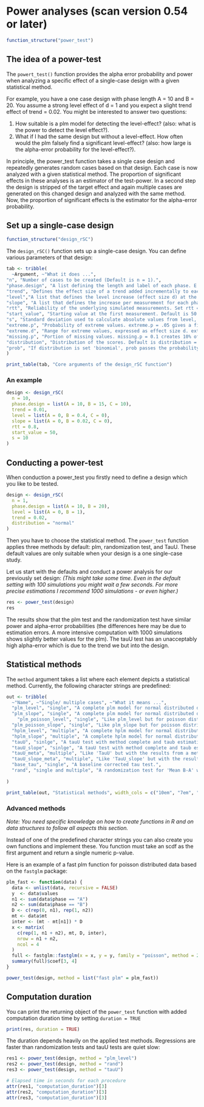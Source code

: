 # Power analyses (scan version 0.54 or later)

```r
function_structure("power_test")
```

## The idea of a power-test

The `powert_test()` function provides the alpha error probability and power when analyzing a specific effect of a single-case design with a given statistical method.  

For example, you have a one case design with phase length A = 10 and B = 20. You assume a strong level effect of d = 1 and you expect a slight trend effect of trend = 0.02. You might be interested to answer two questions:

1. How suitable is a plm model for detecting the level-effect? (also: what is the power to detect the level effect?).
2. What if I had the same design but without a level-effect. How often would the plm falsely find a significant level-effect? (also: how large is the alpha-error probability for the level-effect?).

In principle, the power_test function takes a single case design and repeatedly generates random cases based on that design. Each case is now analyzed with a given statistical method. The proportion of significant effects in these analyses is an estimator of the test-power. In a second step the design is stripped of the target effect and again multiple cases are generated on this changed design and analyzed with the same method. Now, the proportion of significant effects is the estimator for the alpha-error probability.

## Set up a single-case design

```r
function_structure("design_rSC")
```

The `design_rSC()` function sets up a single-case design. You can define various parameters of that design:


```r
tab <- tribble(
  ~Argument, ~"What it does ...",
"n", "Number of cases to be created (Default is n = 1).",
"phase.design", "A list defining the length and label of each phase. E.g., phase.length = list(A1 = 10, B1 = 10, A2 = 10, B2 = 10). Use vectors if you want to define different values for each case phase.length = list(A = c(10, 15), B = c(10, 15).",
"trend", "Defines the effect size of a trend added incrementally to each measurement across the whole data-set. To assign different trends to several single-cases, use a vector of values (e.g. trend = c(.1, .3, .5)). If the number of cases exceeds the length of the vector, values are recycled. When using a 'gaussian' distribution, the trend parameters indicate effect size d changes. When using a binomial or poisson distribution, trend indicates an increase in points / counts per measurement.",
"level","A list that defines the level increase (effect size d) at the beginning of each phase relative to the previous phase (e.g. list(A = 0, B = 1)). The first element must be zero as the first phase of a single-case has no level effect (if you have one less list element than the number of phases, scan will add a leading element with 0 values). Use vectors to define variable level effects for each case (e.g. list(A = c(0, 0), B = c(1, 2))). When using a 'gaussian' distribution, the level parameters indicate effect size d changes. When using a binomial or poisson distribution, level indicates an increase in points / counts with the onset of each phase.",
"slope", "A list that defines the increase per measurement for each phase compared to the previous phase. slope = list(A = 0, B = .1 generates an incremental increase of 0.1 per measurement starting at the B phase. The first list element must be zero as the first phase of a single-case has no slope effect (if you have one less list element than the number of phases, scan will add a leading element with 0 values). Use vectors to define variable slope effects for each case (e.g. list(A = c(0, 0), B = c(0.1, 0.2))). If the number of cases exceeds the length of the vector, values are recycled. When using a 'gaussian' distribution, the slope parameters indicate effect size d changes per measurement. When using a binomial or poisson distribution, slope indicates an increase in points / counts per measurement.",
"rtt", "Reliability of the underlying simulated measurements. Set rtt = .8 by default. To assign different reliabilities to several single-cases, use a vector of values (e.g. rtt = c(.6, .7, .8)). If the number of cases exceeds the length of the vector, values are repeated. rtt has no effect when you're using binomial or poisson distributed scores.",
"start_value", "Starting value at the first measurement. Default is 50. To assign different start values to several single-cases, use a vector of values (e.g. c(50, 42, 56)). If the number of cases exceeds the length of the vector, values are recycled.",
"s", "Standard deviation used to calculate absolute values from level, slope, trend effects and to calculate and error distribution from the rtt values. Set to 10 by default. To assign different variances to several single-cases, use a vector of values (e.g. s = c(5, 10, 15)). If the number of cases exceeds the length of the vector, values are recycled. if the distribution is 'poisson' or 'binomial' s is not applied.",
"extreme.p", "Probability of extreme values. extreme.p = .05 gives a five percent probability of an extreme value. A vector of values assigns different probabilities to multiple cases. If the number of cases exceeds the length of the vector, values are repeated.",
"extreme.d", "Range for extreme values, expressed as effect size d. extreme.d = c(-7,-6) uses extreme values within a range of -7 and -6 standard deviations. In case of a binomial or poisson distribution, extreme.d indicates points / counts. Caution: the first value must be smaller than the second, otherwise the procedure will fail.",
"missing.p", "Portion of missing values. missing.p = 0.1 creates 10% of all values as missing). A vector of values assigns different probabilities to multiple cases. If the number of cases exceeds the length of the vector, values are repeated.",
"distribution", "Distribution of the scores. Default is distribution = 'normal'. Possible values are 'normal' (or 'gaussian'), 'binomial', and 'poisson'.",
"prob", "If distribution is set 'binomial', prob passes the probability of occurrence."
)

print_table(tab, "Core arguments of the design_rSC function")

```

### An example

```r
design <- design_rSC(
  n = 10, 
  phase.design = list(A = 10, B = 15, C = 10),
  trend = 0.01, 
  level = list(A = 0, B = 0.4, C = 0), 
  slope = list(A = 0, B = 0.02, C = 0),
  rtt = 0.8, 
  start_value = 50, 
  s = 10
)
```


## Conducting a power-test

When conduction a power_test you firstly need to define a design which you like to be tested.

```r
design <- design_rSC(
  n = 1,
  phase.design = list(A = 10, B = 20),
  level = list(A = 0, B = 1),
  trend = 0.02,
  distribution = "normal"
)
```

Then you have to choose the statistical method. The `power_test` function applies three methods by default: plm, randomization test, and TauU.
These default values are only suitable when your design is a one single-case study.

Let us start with the defaults and conduct a power analysis for our previously set design: *(This might take some time. Even in the default setting with 100 simulations you might wait a few seconds. For more precise estimations I recommend 1000 simulations - or even higher.)*

```r
res <- power_test(design)
res
```

The results show that the plm test and the randomization test have similar power and alpha-error probabilities (the differences here may be due to estimation errors. A more intensive computation with 1000 simulations shows slightly better values for the plm). The tauU test has an unacceptably high alpha-error which is due to the trend we but into the design.

## Statistical methods

The `method` argument takes a list where each element depicts a statistical method. Currently, the following character strings are predefined:


```r
out <- tribble(
  ~"Name", ~"Single/ multiple cases", ~"What it means ...",
  "plm_level", "single", "A complete plm model for normal distributed dependent variables. It checks for the level effect.",
  "plm_slope", "single", "A complete plm model for normal distributed dependent variables. It checks for the slope effect.",
    "plm_poisson_level", "single", "Like plm_level but for poisson distributed dependent variables.",
  "plm_poisson_slope", "single", "Like plm_slope but for poisson distributed dependent variables.",
  "hplm_level", "multiple", "A complete hplm model for normal distributed dependent variables. It checks for the level effect.",
  "hplm_slope", "multiple", "A complete hplm model for normal distributed dependent variables. It checks for the slope effect.",
  "tauU", "sinlge", "A tauU test with method complete and taub estimations. It checks the 'A vs. B - Trend A' variation.",
  "tauU_slope", "sinlge", "A tauU test with method complete and taub estimations. It checks the 'A vs. B - Trend A + Trend B' variation.",
  "tauU_meta", "multiple", "Like 'TauU' but with the results from a meta analyses (fixed effects). Very slow.",
  "tauU_slope_meta", "multiple", "Like 'TauU_slope' but with the results from a meta analyses (fixed effects). Very slow.",
  "base_tau", "single", "A baseline corrected tau test.",
  "rand", "single and multiple", "A randomization test for 'Mean B-A' with 100 permutations."
  
)

print_table(out, "Statistical methods", width_cols = c("10em", "7em", "50em"))

```

### Advanced methods

*Note: You need specific knowledge on how to create functions in R and on data structures to follow all aspects this section.*

Instead of one of the predefined character strings you can also create you own functions and implement these. You function must take an scdf as the first argument and return a single numeric p-value.

Here is an example of a fast plm function for poisson distributed data based on the `fastglm` package:

```r
plm_fast <- function(data) {
  data <- unlist(data, recursive = FALSE)
  y  <- data$values
  n1 <- sum(data$phase == "A")
  n2 <- sum(data$phase == "B")
  D <- c(rep(0, n1), rep(1, n2))
  mt <- data$mt
  inter <- (mt - mt[n1]) * D
  x <- matrix(
    c(rep(1, n1 + n2), mt, D, inter),
    nrow = n1 + n2,
    ncol = 4
  )
  full <- fastglm::fastglm(x = x, y = y, family = "poisson", method = 2)
  summary(full)$coef[3, 4]
}

power_test(design, method = list("fast plm" = plm_fast))
```

## Computation duration

You can print the returning object of the `power_test` function with added computation duration time by setting `duration = TRUE`

```r
print(res, duration = TRUE)
```

The duration depends heavily on the applied test methods. Regressions are faster than randomization tests and tauU tests are quiet slow:

```r
res1 <- power_test(design, method = "plm_level")
res2 <- power_test(design, method = "rand")
res3 <- power_test(design, method = "tauU")

# Elapsed time in seconds for each procedure
attr(res1, "computation_duration")[3]
attr(res2, "computation_duration")[3]
attr(res3, "computation_duration")[3]
```


